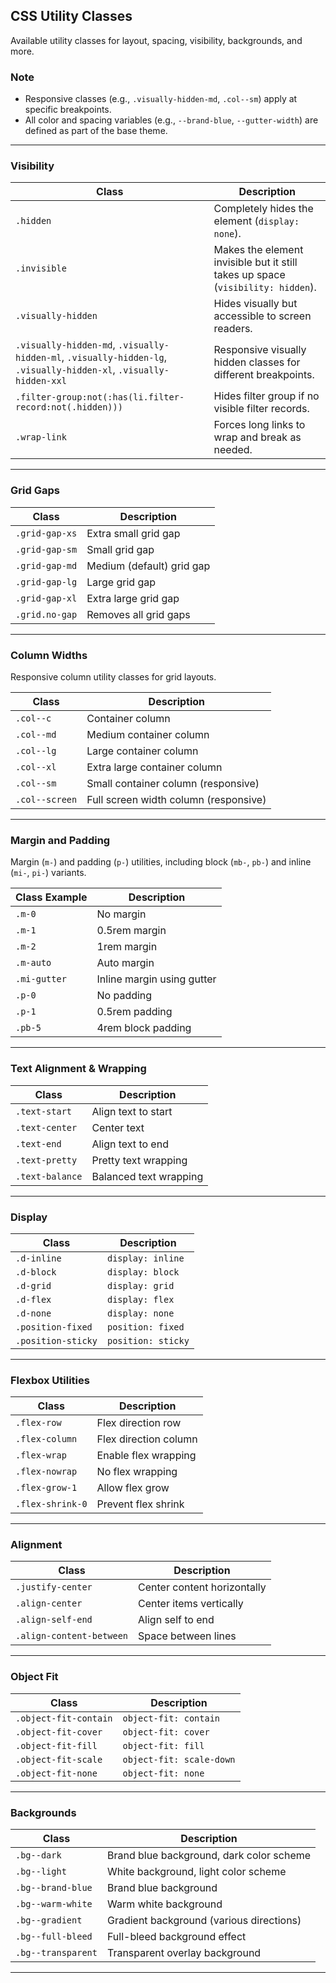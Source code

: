 
<Meta title="Foundation/Utilities" />

## CSS Utility Classes

Available utility classes for layout, spacing, visibility, backgrounds, and more.

### Note

- Responsive classes (e.g., `.visually-hidden-md`, `.col--sm`) apply at specific breakpoints.
- All color and spacing variables (e.g., `--brand-blue`, `--gutter-width`) are defined as part of the base theme.

---

### Visibility

| Class                | Description                                                                 |
|----------------------|-----------------------------------------------------------------------------|
| `.hidden`            | Completely hides the element (`display: none`).                             |
| `.invisible`         | Makes the element invisible but it still takes up space (`visibility: hidden`). |
| `.visually-hidden`   | Hides visually but accessible to screen readers.                            |
| `.visually-hidden-md`, `.visually-hidden-ml`, `.visually-hidden-lg`, `.visually-hidden-xl`, `.visually-hidden-xxl` | Responsive visually hidden classes for different breakpoints. |
| `.filter-group:not(:has(li.filter-record:not(.hidden)))` | Hides filter group if no visible filter records. |
| `.wrap-link`         | Forces long links to wrap and break as needed.                              |

---

### Grid Gaps

| Class           | Description                        |
|-----------------|------------------------------------|
| `.grid-gap-xs`  | Extra small grid gap               |
| `.grid-gap-sm`  | Small grid gap                     |
| `.grid-gap-md`  | Medium (default) grid gap          |
| `.grid-gap-lg`  | Large grid gap                     |
| `.grid-gap-xl`  | Extra large grid gap               |
| `.grid.no-gap`  | Removes all grid gaps              |

---

### Column Widths

Responsive column utility classes for grid layouts.

| Class         | Description                                 |
|---------------|---------------------------------------------|
| `.col--c`     | Container column                            |
| `.col--md`    | Medium container column                     |
| `.col--lg`    | Large container column                      |
| `.col--xl`    | Extra large container column                |
| `.col--sm`    | Small container column (responsive)         |
| `.col--screen`| Full screen width column (responsive)       |

---

### Margin and Padding

Margin (`m-`) and padding (`p-`) utilities, including block (`mb-`, `pb-`) and inline (`mi-`, `pi-`) variants.

| Class Example | Description                |
|---------------|---------------------------|
| `.m-0`        | No margin                  |
| `.m-1`        | 0.5rem margin              |
| `.m-2`        | 1rem margin                |
| `.m-auto`     | Auto margin                |
| `.mi-gutter`  | Inline margin using gutter |
| `.p-0`        | No padding                 |
| `.p-1`        | 0.5rem padding             |
| `.pb-5`       | 4rem block padding         |

---

### Text Alignment & Wrapping

| Class           | Description                |
|-----------------|---------------------------|
| `.text-start`   | Align text to start       |
| `.text-center`  | Center text               |
| `.text-end`     | Align text to end         |
| `.text-pretty`  | Pretty text wrapping      |
| `.text-balance` | Balanced text wrapping    |

---

### Display

| Class             | Description                |
|-------------------|---------------------------|
| `.d-inline`       | `display: inline`          |
| `.d-block`        | `display: block`           |
| `.d-grid`         | `display: grid`            |
| `.d-flex`         | `display: flex`            |
| `.d-none`         | `display: none`            |
| `.position-fixed` | `position: fixed`          |
| `.position-sticky`| `position: sticky`         |

---

### Flexbox Utilities

| Class                | Description                |
|----------------------|---------------------------|
| `.flex-row`          | Flex direction row        |
| `.flex-column`       | Flex direction column     |
| `.flex-wrap`         | Enable flex wrapping      |
| `.flex-nowrap`       | No flex wrapping          |
| `.flex-grow-1`       | Allow flex grow           |
| `.flex-shrink-0`     | Prevent flex shrink       |

---

### Alignment

| Class                  | Description                |
|------------------------|---------------------------|
| `.justify-center`      | Center content horizontally|
| `.align-center`        | Center items vertically    |
| `.align-self-end`      | Align self to end          |
| `.align-content-between`| Space between lines       |

---

### Object Fit

| Class                   | Description                |
|-------------------------|---------------------------|
| `.object-fit-contain`   | `object-fit: contain`      |
| `.object-fit-cover`     | `object-fit: cover`        |
| `.object-fit-fill`      | `object-fit: fill`         |
| `.object-fit-scale`     | `object-fit: scale-down`   |
| `.object-fit-none`      | `object-fit: none`         |

---

### Backgrounds

| Class                   | Description                |
|-------------------------|---------------------------|
| `.bg--dark`             | Brand blue background, dark color scheme |
| `.bg--light`            | White background, light color scheme     |
| `.bg--brand-blue`       | Brand blue background                    |
| `.bg--warm-white`       | Warm white background                    |
| `.bg--gradient`         | Gradient background (various directions) |
| `.bg--full-bleed`       | Full-bleed background effect             |
| `.bg--transparent`      | Transparent overlay background           |

---

